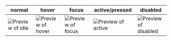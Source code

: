| normal                                                                                                                                    | hover                                                                                                                                       | focus                                                                                                                                       | active/pressed                                                                                                                                | disabled                                                                                                                                          |
|-------------------------------------------------------------------------------------------------------------------------------------------|---------------------------------------------------------------------------------------------------------------------------------------------|---------------------------------------------------------------------------------------------------------------------------------------------|-----------------------------------------------------------------------------------------------------------------------------------------------|---------------------------------------------------------------------------------------------------------------------------------------------------|
| ![Preview of idle](design-images/chip-input-generator/chip-input-generator-behaviour-variants/chip-input-generator-idle-variant-flat.png) | ![Preview of hover](design-images/chip-input-generator/chip-input-generator-behaviour-variants/chip-input-generator-hover-variant-flat.png) | ![Preview of focus](design-images/chip-input-generator/chip-input-generator-behaviour-variants/chip-input-generator-focus-variant-flat.png) | ![Preview of active](design-images/chip-input-generator/chip-input-generator-behaviour-variants/chip-input-generator-active-variant-flat.png) | ![Preview of disabled](design-images/chip-input-generator/chip-input-generator-behaviour-variants/chip-input-generator-disabled-variant-flat.png) |
